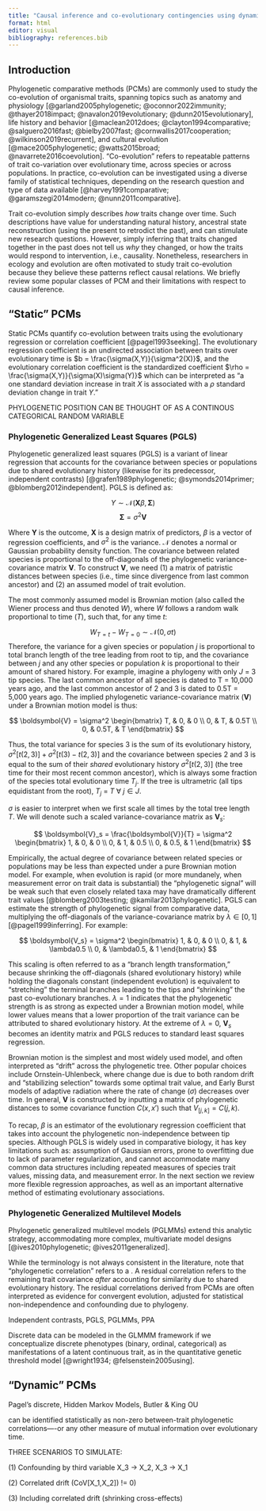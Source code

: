 ```yaml
---
title: "Causal inference and co-evolutionary contingencies using dynamic phylogenetic models"
format: html
editor: visual
bibliography: references.bib
---
```


## Introduction

Phylogenetic comparative methods (PCMs) are commonly used to study the co-evolution of organismal traits, spanning topics such as anatomy and physiology [@garland2005phylogenetic; @oconnor2022immunity; @thayer2018impact; @navalon2019evolutionary; @dunn2015evolutionary], life history and behavior [@maclean2012does; @clayton1994comparative; @salguero2016fast; @bielby2007fast; @cornwallis2017cooperation; @wilkinson2019recurrent], and cultural evolution [@mace2005phylogenetic; @watts2015broad; @navarrete2016coevolution]. "Co-evolution" refers to repeatable patterns of trait co-variation over evolutionary time, across species or across populations. In practice, co-evolution can be investigated using a diverse family of statistical techniques, depending on the research question and type of data available [@harvey1991comparative; @garamszegi2014modern; @nunn2011comparative].

Trait co-evolution simply describes *how* traits change over time. Such descriptions have value for understanding natural history, ancestral state reconstruction (using the present to retrodict the past), and can stimulate new research questions. However, simply inferring that traits changed together in the past does not tell us *why* they changed, or how the traits would respond to intervention, i.e., causality. Nonetheless, researchers in ecology and evolution are often motivated to study trait co-evolution because they believe these patterns reflect causal relations. We briefly review some popular classes of PCM and their limitations with respect to causal inference.

## "Static" PCMs

Static PCMs quantify co-evolution between traits using the evolutionary regression or correlation coefficient [@pagel1993seeking]. The evolutionary regression coefficient is an undirected association between traits over evolutionary time is $b = \frac{\sigma(X,Y)}{\sigma^2(X)}$, and the evolutionary correlation coefficient is the standardized coefficient $\rho = \frac{\sigma(X,Y)}{\sigma(X)\sigma(Y)}$ which can be interpreted as "a one standard deviation increase in trait $X$ is associated with a $\rho$ standard deviation change in trait $Y$."

PHYLOGENETIC POSITION CAN BE THOUGHT OF AS A CONTINOUS CATEGORICAL RANDOM VARIABLE

### Phylogenetic Generalized Least Squares (PGLS)

Phylogenetic generalized least squares (PGLS) is a variant of linear regression that accounts for the covariance between species or populations due to shared evolutionary history (likewise for its predecessor, independent contrasts) [@grafen1989phylogenetic; @symonds2014primer; @blomberg2012independent]. PGLS is defined as:

$$Y \sim \mathcal{N}(\boldsymbol{X}\beta, \boldsymbol{\Sigma})$$
$$\boldsymbol{\Sigma} = \sigma^2\boldsymbol{V} $$
 
Where $\boldsymbol{Y}$ is the outcome, $\boldsymbol{X}$ is a design matrix of predictors, $\beta$ is a vector of regression coefficients, and $\sigma^2$ is the variance. $\mathcal{N}$ denotes a normal or Gaussian probability density function. The covariance between related species is proportional to the off-diagonals of the phylogenetic variance-covariance matrix $\boldsymbol{V}$. To construct $\boldsymbol{V}$, we need (1) a matrix of patristic distances between species (i.e., time since divergence from last common ancestor) and (2) an assumed model of trait evolution.

The most commonly assumed model is Brownian motion (also called the Wiener process and thus denoted $W$), where $W$ follows a random walk proportional to time ($T$), such that, for any time $t$:

$$ W_{T= t} - W_{T = 0} \sim\mathcal{N}(0,\sigma t) $$
Therefore, the variance for a given species or population $j$ is proportional to total branch length of the tree leading from root to tip, and the covariance between $j$ and any other species or population $k$ is proportional to their amount of shared history. For example, imagine a phylogeny with only $J$ = 3 tip species. The last common ancestor of all species is dated to T = 10,000 years ago, and the last common ancestor of 2 and 3 is dated to 0.5T = 5,000 years ago. The implied phylogenetic variance-covariance matrix ($\boldsymbol{V}$) under a Brownian motion model is thus:

$$ \boldsymbol{V} = \sigma^2 \begin{bmatrix}
T, & 0, & 0 \\
0, & T, & 0.5T \\
0, & 0.5T, & T
\end{bmatrix} $$

Thus, the total variance for species 3 is the sum of its evolutionary history, $\sigma^2[t(2,3)] + \sigma^2[t(3) - t(2,3)]$ and the covariance between species 2 and 3 is equal to the sum of their *shared* evolutionary history $\sigma^2[t(2,3)]$ (the tree time for their most recent common ancestor), which is always some fraction of the species total evolutionary time $T_j$. If the tree is ultrametric (all tips equidistant from the root), $T_j$ = $T ~\forall ~j \in J$. 

$\sigma$ is easier to interpret when we first scale all times by the total tree length $T$. We will denote such a scaled variance-covariance matrix as $\boldsymbol{V}_s$:

$$ \boldsymbol{V}_s = \frac{\boldsymbol{V}}{T} = \sigma^2 \begin{bmatrix}
1, & 0, & 0 \\
0, & 1, & 0.5 \\
0, & 0.5, & 1
\end{bmatrix} $$

Empirically, the actual degree of covariance between related species or populations may be less than expected under a pure Brownian motion model. For example, when evolution is rapid (or more mundanely, when measurement error on trait data is substantial) the "phylogenetic signal" will be weak such that even closely related taxa may have dramatically different trait values [@blomberg2003testing; @kamilar2013phylogenetic]. PGLS can estimate the strength of phylogenetic signal from comparative data, multiplying the off-diagonals of the variance-covariance matrix by $\lambda \in [0,1]$ [@pagel1999inferring]. For example:

$$ \boldsymbol{V_s} = \sigma^2 \begin{bmatrix}
1, & 0, & 0 \\
0, & 1, & \lambda0.5 \\
0, & \lambda0.5, & 1
\end{bmatrix} $$

This scaling is often referred to as a "branch length transformation," because shrinking the off-diagonals (shared evolutionary history) while holding the diagonals constant (independent evolution) is equivalent to "stretching" the terminal branches leading to the tips and "shrinking" the past co-evolutionary branches. $\lambda = 1$ indicates that the phylogenetic strength is as strong as expected under a Brownian motion model, while lower values means that a lower proportion of the trait variance can be attributed to shared evolutionary history. At the extreme of $\lambda = 0$, $\boldsymbol{V}_s$ becomes an identity matrix and PGLS reduces to standard least squares regression.

Brownian motion is the simplest and most widely used model, and often interpreted as "drift" across the phylogenetic tree. Other popular choices include Ornstein-Uhlenbeck, where change due is due to both random drift and "stabilizing selection" towards some optimal trait value, and Early Burst models of adaptive radiation where the rate of change ($\sigma$) decreases over time. In general, $\boldsymbol{V}$ is constructed by inputting a matrix of phylogenetic distances to some covariance function $C(x,x')$ such that $V_{[j,k]} = C(j,k)$.

To recap, $\beta$ is an estimator of the evolutionary regression coefficient that takes into account the phylogenetic non-independence between tip species. Although PGLS is widely used in comparative biology, it has key limitations such as: assumption of Gaussian errors, prone to overfitting due to lack of parameter regularization, and cannot accommodate many common data structures including repeated measures of species trait values, missing data, and measurement error. In the next section we review more flexible regression approaches, as well as an important alternative method of estimating evolutionary associations.

### Phylogenetic Generalized Multilevel Models

Phylogenetic generalized multilevel models (PGLMMs) extend this analytic strategy, accommodating more complex, multivariate model designs [@ives2010phylogenetic; @ives2011generalized]. 


While the terminology is not always consistent in the literature, note that "phylogenetic correlation" refers to a . A residual correlation refers to the remaining trait covariance *after* accounting for similarity due to shared evolutionary history. The residual correlations derived from PCMs are often interpreted as evidence for convergent evolution, adjusted for statistical non-independence and confounding due to phylogeny.

Independent contrasts, PGLS, PGLMMs, PPA


Discrete data can be modeled in the GLMMM framework if we conceptualize discrete phenotypes (binary, ordinal, categorical) as manifestations of a latent continuous trait, as in the quantitative genetic threshold model [@wright1934; @felsenstein2005using].


## "Dynamic" PCMs

Pagel's discrete, Hidden Markov Models, Butler & King OU

can be identified statistically as non-zero between-trait phylogenetic correlations----or any other measure of mutual information over evolutionary time.

THREE SCENARIOS TO SIMULATE:

\(1\) Confounding by third variable X_3 -\> X_2, X_3 -\> X_1

\(2\) Correlated drift (CoV\[X_1,X_2\]) != 0)

\(3\) Including correlated drift (shrinking cross-effects)
